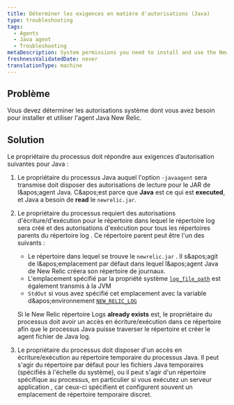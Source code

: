```yaml
---
title: Déterminer les exigences en matière d'autorisations (Java)
type: troubleshooting
tags:
  - Agents
  - Java agent
  - Troubleshooting
metaDescription: System permissions you need to install and use the New Relic PHP agent.
freshnessValidatedDate: never
translationType: machine
---
```


## Problème

Vous devez déterminer les autorisations système dont vous avez besoin pour installer et utiliser l&apos;agent Java New Relic.

## Solution

Le propriétaire du processus doit répondre aux exigences d’autorisation suivantes pour Java :

1. Le propriétaire du processus Java auquel l&apos;option `-javaagent` sera transmise doit disposer des autorisations de lecture pour le JAR de l&amp;apos;agent Java. C&amp;apos;est parce que <DNT>**Java**</DNT> est ce qui est <DNT>**executed**</DNT>, et Java a besoin de <DNT>**read**</DNT> le `newrelic.jar`.

2. Le propriétaire du processus requiert des autorisations d&apos;écriture/d&apos;exécution pour le répertoire dans lequel le répertoire log sera créé et des autorisations d&apos;exécution pour tous les répertoires parents du répertoire log . Ce répertoire parent peut être l&apos;un des suivants :

   * Le répertoire dans lequel se trouve le `newrelic.jar` . Il s&amp;apos;agit de l&amp;apos;emplacement par défaut dans lequel l&amp;apos;agent Java de New Relic créera son répertoire de journaux.
   * L&apos;emplacement spécifié par la propriété système [`log_file_path`](/docs/agents/java-agent/configuration/java-agent-configuration-config-file#cfg-log_file_path) est également transmis à la JVM
   * `StdOut` si vous avez spécifié cet emplacement avec la variable d&amp;apos;environnement [`NEW_RELIC_LOG`](/docs/agents/java-agent/configuration/java-agent-configuration-config-file#ev-NEW_RELIC_LOG)

   Si le New Relic répertoire Logs <DNT>**already exists**</DNT> est, le propriétaire du processus doit avoir un accès en écriture/exécution dans ce répertoire afin que le processus Java puisse traverser le répertoire et créer le agent fichier de Java log.

3. Le propriétaire du processus doit disposer d&apos;un accès en écriture/exécution au répertoire temporaire du processus Java. Il peut s&apos;agir du répertoire par défaut pour les fichiers Java temporaires (spécifiés à l&apos;échelle du système), ou il peut s&apos;agir d&apos;un répertoire spécifique au processus, en particulier si vous exécutez un serveur application , car ceux-ci spécifient et configurent souvent un emplacement de répertoire temporaire discret.